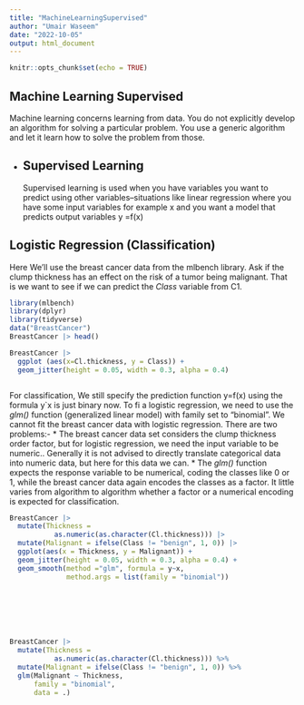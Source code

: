 ```yaml
---
title: "MachineLearningSupervised"
author: "Umair Waseem"
date: "2022-10-05"
output: html_document
---
```


```r
knitr::opts_chunk$set(echo = TRUE)
```

## Machine Learning Supervised

Machine learning concerns learning from data. You do not explicitly develop an algorithm for solving a particular problem. You use a generic algorithm and let it learn how to solve the problem from those.


* ## Supervised Learning
  Supervised learning is used when you have variables you want to predict using other variables--situations like linear regression where you have some input variables for example x and you want a model that predicts output variables y =f(x)
  
  
## Logistic Regression (Classification)
  
  Here We'll use the breast cancer data from the mlbench library.
  Ask if the clump thickness has an effect on the risk of a tumor being malignant. That is we want to see if we can predict the _Class_ variable from C1. 
  
```r
library(mlbench)
library(dplyr)
library(tidyverse)
data("BreastCancer")
BreastCancer |> head()


```
```r
BreastCancer |> 
  ggplot (aes(x=Cl.thickness, y = Class)) +
  geom_jitter(height = 0.05, width = 0.3, alpha = 0.4)



```
  
  For classification, We still specify the prediction function y=f(x) using the formula y`x is just binary now. To fi a logistic regression, we need to use the _glm()_ function (generalized linear model) with family set to "binomial". 
  We cannot fit the breast cancer data with logistic regression. There are two problems:-
* The breast cancer data set considers the clump thickness order factor, but for logistic regression, we need the input variable to be numeric.. Generally it is not advised to directly translate categorical data into numeric data, but here for this data we can. 
* The _glm()_ function expects the response variable to be numerical, coding the classes like 0 or 1, while the breast cancer data again encodes the classes as a factor. It little varies from algorithm to algorithm whether a factor or a numerical encoding is expected for classification. 
  
  
```r
BreastCancer |>
  mutate(Thickness = 
           as.numeric(as.character(Cl.thickness))) |>
  mutate(Malignant = ifelse(Class != "benign", 1, 0)) |>
  ggplot(aes(x = Thickness, y = Malignant)) +
  geom_jitter(height = 0.05, width = 0.3, alpha = 0.4) +
  geom_smooth(method ="glm", formula = y~x, 
              method.args = list(family = "binomial"))
          
  






```
  
```r

BreastCancer |>
  mutate(Thickness = 
           as.numeric(as.character(Cl.thickness))) %>%
  mutate(Malignant = ifelse(Class != "benign", 1, 0)) %>%
  glm(Malignant ~ Thickness,
      family = "binomial",
      data = .)
  



```
  
  